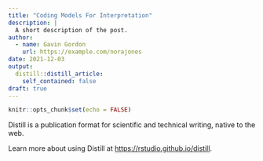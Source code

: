 ```yaml
---
title: "Coding Models For Interpretation"
description: |
  A short description of the post.
author:
  - name: Gavin Gordon
    url: https://example.com/norajones
date: 2021-12-03
output:
  distill::distill_article:
    self_contained: false
draft: true
---
```



```r
knitr::opts_chunk$set(echo = FALSE)
```

Distill is a publication format for scientific and technical writing, native to the web.

Learn more about using Distill at <https://rstudio.github.io/distill>.


